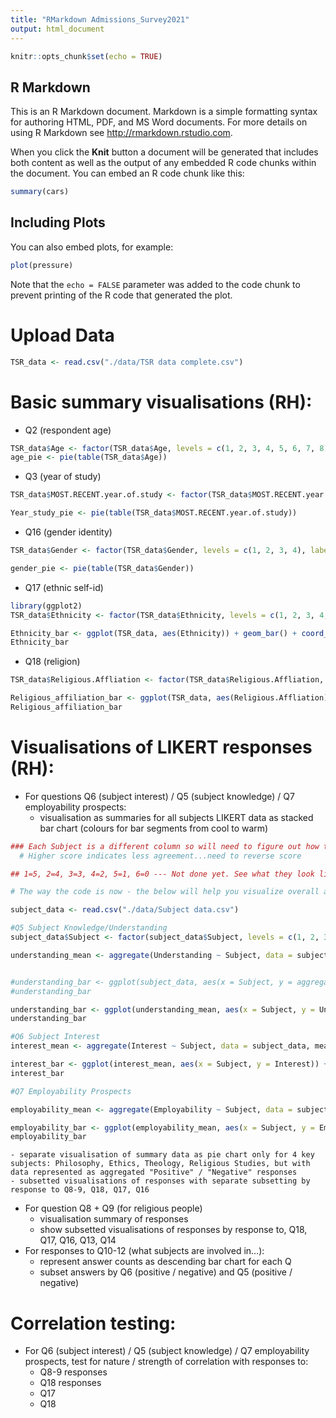```yaml
---
title: "RMarkdown Admissions_Survey2021"
output: html_document
---
```


```r
knitr::opts_chunk$set(echo = TRUE)
```

## R Markdown

This is an R Markdown document. Markdown is a simple formatting syntax for authoring HTML, PDF, and MS Word documents. For more details on using R Markdown see <http://rmarkdown.rstudio.com>.

When you click the **Knit** button a document will be generated that includes both content as well as the output of any embedded R code chunks within the document. You can embed an R code chunk like this:

```r
summary(cars)
```

## Including Plots

You can also embed plots, for example:

```r
plot(pressure)
```

Note that the `echo = FALSE` parameter was added to the code chunk to prevent printing of the R code that generated the plot.

# Upload Data
```r
TSR_data <- read.csv("./data/TSR data complete.csv")
```

# Basic summary visualisations (RH):
- Q2 (respondent age)
```r
TSR_data$Age <- factor(TSR_data$Age, levels = c(1, 2, 3, 4, 5, 6, 7, 8), labels = c("15 or under", "16", "17", "18", "19", "20", "21 or over", "Prefer not to say"))
age_pie <- pie(table(TSR_data$Age))

```
- Q3 (year of study)
```r
TSR_data$MOST.RECENT.year.of.study <- factor(TSR_data$MOST.RECENT.year.of.study, levels = c(1, 2, 3, 4, 5, 6, 7, 8, 9), labels = c("Year 11/S4/Year 12(NI)", "Year 12/S5/Year 13(NI)", "Year 13/S6/Year 14(NI)", "I am currently on a gap year", "I am currently on an undergraduate/HE college course", "I am in full-time employment", "I am unemployed", "Other", "Prefer not to say"))

Year_study_pie <- pie(table(TSR_data$MOST.RECENT.year.of.study))

```
- Q16 (gender identity)
```r

TSR_data$Gender <- factor(TSR_data$Gender, levels = c(1, 2, 3, 4), labels = c("Male", "Female", "I identify my gender in another way", "Prefer not to say"))

gender_pie <- pie(table(TSR_data$Gender))
```
- Q17 (ethnic self-id)
```r
library(ggplot2)
TSR_data$Ethnicity <- factor(TSR_data$Ethnicity, levels = c(1, 2, 3, 4, 5, 6, 7, 8, 9, 10, 11, 12, 13, 14, 15, 16, 17 ,18, 19), labels = c("Arab", "Asian/Asian British - Indian", "Asian/Asian British - Pakistani", "Asian/Asian British - Bangladeshi", "Asian/Asian British - Chinese", "Asian/Asian British - Any other Asian background", "Black/Black British - African", "Black/Black British - Caribbean", "Black/Black British - Any other Black background", "Mixed/Multiple Ethnic Groups - White and Black Caribbean", "Mixed/Multiple Ethnic Groups - White and Black African", "Mixed/Multiple Ethnic Groups - White and Black Asian", "Mixed/Multiple Ethnic Groups - Any other Mixed/Multiple Ethnic background", "White - English/Welsh/Scottish/Northern Irish/British", "White - Irish", "White - Gypsy or Irish Traveller", "White - Any other White background", "Other Ethnic group, please describe", "Prefer not to say"))

Ethnicity_bar <- ggplot(TSR_data, aes(Ethnicity)) + geom_bar() + coord_flip()
Ethnicity_bar
```
- Q18 (religion)
```r
TSR_data$Religious.Affliation <- factor(TSR_data$Religious.Affliation, levels = c(1, 2, 3, 4, 5, 6, 7, 8, 9, 10, 11, 12, 13, 14, 15, 16, 17, 18, 19), labels = c("Agnostic", "Atheist", "Baha'i", "Buddhist", "Christian", "Confucian", "Jain", "Jewish", "Hindu", "Indigenous Traditional Religious", "Muslim", "Pagan", "Shinto", "Sikh", "Spiritual but not religious", "Zoroastrian", "No religion", "Prefer not to say", "Other"))

Religious_affiliation_bar <- ggplot(TSR_data, aes(Religious.Affliation)) + geom_bar() + coord_flip()
Religious_affiliation_bar

```

# Visualisations of LIKERT responses (RH):
- For questions Q6 (subject interest) / Q5 (subject knowledge) / Q7 employability prospects: 
	- visualisation as summaries for all subjects LIKERT data as stacked bar chart (colours for bar segments from cool to warm)
	
```r
### Each Subject is a different column so will need to figure out how to code the columns together into one graph
  # Higher score indicates less agreement...need to reverse score

## 1=5, 2=4, 3=3, 4=2, 5=1, 6=0 --- Not done yet. See what they look like without reverse scoring

# The way the code is now - the below will help you visualize overall across the entire respondent cohort what the understanding, interest, and view of employability are by subject

subject_data <- read.csv("./data/Subject data.csv")

#Q5 Subject Knowledge/Understanding
subject_data$Subject <- factor(subject_data$Subject, levels = c(1, 2, 3, 4, 5, 6, 7, 8, 9, 10, 11, 12), labels = c("Philosophy", "Sociology", "Psychology", "History", "Ethics", "Theology", "Religious Studies", "Politics", "English", "Math", "Computer Science", "Business"))

understanding_mean <- aggregate(Understanding ~ Subject, data = subject_data, mean)


#understanding_bar <- ggplot(subject_data, aes(x = Subject, y = aggregate(Understanding, by = Subject, FUN = mean))) + geom_bar() + labs(x = "Subject") + labs(y = "Understanding")
#understanding_bar

understanding_bar <- ggplot(understanding_mean, aes(x = Subject, y = Understanding)) + stat_summary(fun = "mean", geom = "bar") + coord_flip()
understanding_bar

#Q6 Subject Interest
interest_mean <- aggregate(Interest ~ Subject, data = subject_data, mean)

interest_bar <- ggplot(interest_mean, aes(x = Subject, y = Interest)) + stat_summary(fun = "mean", geom = "bar") + coord_flip()
interest_bar

#Q7 Employability Prospects

employability_mean <- aggregate(Employability ~ Subject, data = subject_data, mean)

employability_bar <- ggplot(employability_mean, aes(x = Subject, y = Employability)) + stat_summary(fun = "mean", geom = "bar") + coord_flip()
employability_bar

```
	- separate visualisation of summary data as pie chart only for 4 key subjects: Philosophy, Ethics, Theology, Religious Studies, but with data represented as aggregated "Positive" / "Negative" responses
	- subsetted visualisations of responses with separate subsetting by response to Q8-9, Q18, Q17, Q16
- For question Q8 + Q9 (for religious people) 
	- visualisation summary of responses
	- show subsetted visualisations of responses by response to, Q18, Q17, Q16, Q13, Q14
- For responses to Q10-12 (what subjects are involved in...):
	- represent answer counts as descending bar chart for each Q
	- subset answers by Q6 (positive / negative) and Q5 (positive / negative)

# Correlation testing:
- For Q6 (subject interest) / Q5 (subject knowledge) / Q7 employability prospects, test for nature / strength of correlation with responses to:
	- Q8-9 responses
	- Q18 responses
	- Q17
	- Q18


